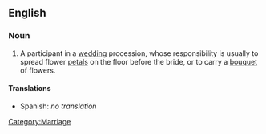==English==

===Noun===
{{en-noun|sg=[[flower]] [[girl]]}}

# A participant in a [[wedding]] procession, whose responsibility is usually to spread flower [[petal]]s on the floor before the bride, or to carry a [[bouquet]] of flowers.

====Translations====
*Spanish: ''no translation''

[[Category:Marriage]]